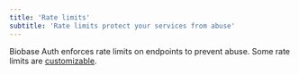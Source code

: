 ```yaml
---
title: 'Rate limits'
subtitle: 'Rate limits protect your services from abuse'
---
```


Biobase Auth enforces rate limits on endpoints to prevent abuse. Some rate limits are [customizable](/dashboard/project/_/auth/rate-limits).

<AuthRateLimits />
